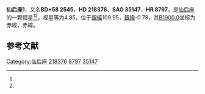 {{Starbox begin
| name = 仙后座1
}}
{{Starbox observe
| epoch = [[J2000.0|J2000.0]]
| constell = [[仙后座|仙后座]]<ref name=SIMBAD>{{cite web
 | url=http://simbad.u-strasbg.fr/simbad/sim-id?Ident=HR+8797
 | title=Pulsating variable Star
 | publisher=Centre de Données astronomiques de Strasbourg
 | work=SIMBAD
 | accessdate=2012-07-13
 | archive-date=2016-03-19
 | archive-url=https://web.archive.org/web/20160319062426/http://simbad.u-strasbg.fr/simbad/sim-id?Ident=HR+8797
 | dead-url=no
 }}</ref><ref name=DATA>{{cite web
 | url=http://vizier.u-strasbg.fr/viz-bin/VizieR-5?-out.add=.&-source=5050&-corr=PK=HR&-out.max=9999&HR=8797
 | title =VizieR Detailed Page
 | accessdate=2012-07-13}}</ref>
| 星官 = 
| ra = {{RA|23|6|36.9}}<ref name=SIMBAD /><ref name=DATA />
| dec = {{DEC|+59|25|11}}<ref name=SIMBAD /><ref name=DATA />
| appmag_v = 4.85<ref name=SIMBAD /><ref name=DATA />
}}
{{Starbox character
| class = B0.5IV<ref name=SIMBAD /><ref name=DATA />
| b-v = -0.03<ref name=SIMBAD /><ref name=DATA />
| u-b = -0.87<ref name=SIMBAD /><ref name=DATA />
| r-i = -0.11<ref name=SIMBAD /><ref name=DATA />
| variable = 
}}
{{Starbox astrometry
| radial_v = -0.87
| prop_mo_ra = -9
| parallax = 
| p_error = 
}}
{{Starbox catalog
| names =BD+58 2545，[[SAO星表|SAO]] 35147，[[HD星表|HD]] 218376，[[HR星表|HR]] 8797}}
{{Starbox reference |Simbad=HR+8797}}
{{Starbox end}}

'''仙后座1'''，又名'''BD+58 2545'''，'''HD 218376'''、'''SAO 35147'''、'''HR 8797'''，是[[仙后座|仙后座]]的一颗恒星<ref name=SIMBAD /><ref name=DATA />，视星等为4.85，位于[[銀道座標系|銀經]]109.95，[[銀道座標系|銀緯]]-0.78，其[[B1900.0|B1900.0]]坐标为赤經{{RA|23|2|23}}，赤緯{{DEC|+58|-0.78|45}}。

== 参考文献 ==
{{reflist}}

{{star-stub}}

{{仙后座恒星}}
[[Category:仙后座|Category:仙后座]]
[[Category:HD和HDE天體|218376]]
[[Category:HR天體|8797]]
[[Category:SAO天體|35147]]